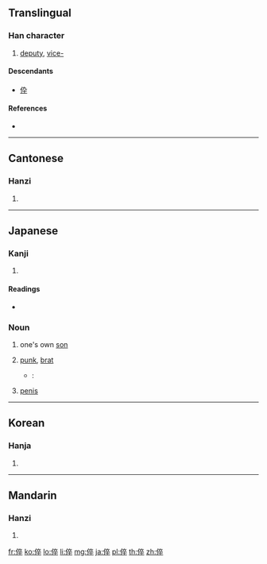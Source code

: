 {{also|伜}}
==Translingual==

===Han character===
{{Han char|rn=9|rad=人|as=08|sn=10|four=2024<sub>8</sub>|canj=人卜人十 (OYOJ)|ids=⿰[[亻]][[卒]]}}

# [[deputy]], [[vice-]]

====Descendants====
* [[伜]]

====References====
* {{Han ref|kx=0107.080|dkj=00750|dj=0227.180|hdz=10182.110|uh=5005|ud=20485|bh=D0C9|bd=53449}}

----

==Cantonese==

===Hanzi===
{{yue-hanzi|jyut=|y=cheui3, jeut1}}

# {{defn|lang=yue|sort=人08}}

----

==Japanese==

===Kanji===
{{ja-kanji|grade=|rs=人08}}

# {{defn|lang=ja|sort=人08}}

====Readings====
* {{ja-readings|on=[[さい]] (sai), [[そつ]] (sotsu)|kun=[[せがれ]] (segare)}}

===Noun===
{{ja-noun|せがれ}}

# {{context|humble|lang=ja|sort=せがれ}} one's own [[son]]
# [[punk]], [[brat]]
#* {{RQ:Botchan}}:
#*: {{ja-usex|この質屋に勘太郎という十三四の'''倅'''が居た。|この しちや に かんたろう と いう じゅう さん よん の '''せがれ''' が いた。|This shopkeeper's son was a boy about 13 or 14 years old named Kantaro. Kantaro was, it happens, a [[mollycoddle]]. }}
# {{context|colloquial|lang=ja|sort=せがれ}} [[penis]]
----

==Korean==

===Hanja===
{{ko-hanja|hangeul=쉬|rv=swi|mr=swi}}

# {{defn|lang=ko|sort=人08}}

----

==Mandarin==

===Hanzi===
{{cmn-hanzi|pin=[[cuì]] ([[cui4]])|wg=ts'ui<sup>4</sup>}}

# {{defn|lang=cmn|sort=人08}}

[[fr:倅]]
[[ko:倅]]
[[lo:倅]]
[[li:倅]]
[[mg:倅]]
[[ja:倅]]
[[pl:倅]]
[[th:倅]]
[[zh:倅]]